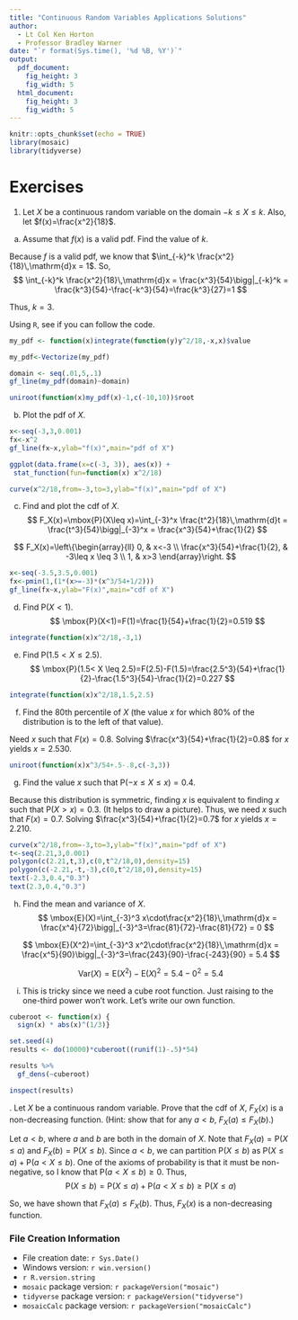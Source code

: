 ```yaml
---
title: "Continuous Random Variables Applications Solutions"
author:
  - Lt Col Ken Horton
  - Professor Bradley Warner
date: "`r format(Sys.time(), '%d %B, %Y')`"
output: 
  pdf_document:
    fig_height: 3
    fig_width: 5
  html_document:
    fig_height: 3
    fig_width: 5
---
```


```r
knitr::opts_chunk$set(echo = TRUE)
library(mosaic)
library(tidyverse)
```


\newcommand{\E}{\mbox{E}}
\newcommand{\Var}{\mbox{Var}}
\newcommand{\Cov}{\mbox{Cov}}
\newcommand{\Prob}{\mbox{P}}
\newcommand{\diff}{\,\mathrm{d}}

# Exercises

1. Let $X$ be a continuous random variable on the domain $-k \leq X \leq k$. Also, let $f(x)=\frac{x^2}{18}$. 

a) Assume that $f(x)$ is a valid pdf. Find the value of $k$. 

Because $f$ is a valid pdf, we know that $\int_{-k}^k \frac{x^2}{18}\diff x = 1$. So, 
$$
\int_{-k}^k \frac{x^2}{18}\diff x = \frac{x^3}{54}\bigg|_{-k}^k = \frac{k^3}{54}-\frac{-k^3}{54}=\frac{k^3}{27}=1
$$

Thus, $k=3$. 

Using `R`, see if you can follow the code.

```r
my_pdf <- function(x)integrate(function(y)y^2/18,-x,x)$value
```

```r
my_pdf<-Vectorize(my_pdf)
```

```r
domain <- seq(.01,5,.1)
gf_line(my_pdf(domain)~domain)
```


```r
uniroot(function(x)my_pdf(x)-1,c(-10,10))$root
```



b) Plot the pdf of $X$. 

```r
x<-seq(-3,3,0.001)
fx<-x^2
gf_line(fx~x,ylab="f(x)",main="pdf of X")
```


```r
ggplot(data.frame(x=c(-3, 3)), aes(x)) + 
 stat_function(fun=function(x) x^2/18)
```

```r
curve(x^2/18,from=-3,to=3,ylab="f(x)",main="pdf of X")
```

c) Find and plot the cdf of $X$.
$$
F_X(x)=\Prob(X\leq x)=\int_{-3}^x \frac{t^2}{18}\diff t = \frac{t^3}{54}\bigg|_{-3}^x = \frac{x^3}{54}+\frac{1}{2}
$$

$$
F_X(x)=\left\{\begin{array}{ll} 0, & x<-3 \\ \frac{x^3}{54}+\frac{1}{2}, & -3\leq x \leq 3 \\ 1, & x>3 \end{array}\right.
$$




```r
x<-seq(-3.5,3.5,0.001)
fx<-pmin(1,(1*(x>=-3)*(x^3/54+1/2)))
gf_line(fx~x,ylab="F(x)",main="cdf of X")
```

d) Find $\Prob(X<1)$. 
$$
\Prob(X<1)=F(1)=\frac{1}{54}+\frac{1}{2}=0.519
$$

```r
integrate(function(x)x^2/18,-3,1)
```


e) Find $\Prob(1.5<X\leq 2.5)$.
$$
\Prob(1.5< X \leq 2.5)=F(2.5)-F(1.5)=\frac{2.5^3}{54}+\frac{1}{2}-\frac{1.5^3}{54}-\frac{1}{2}=0.227
$$

```r
integrate(function(x)x^2/18,1.5,2.5)
```


f) Find the 80th percentile of $X$ (the value $x$ for which 80% of the distribution is to the left of that value). 

Need $x$ such that $F(x)=0.8$. Solving $\frac{x^3}{54}+\frac{1}{2}=0.8$ for $x$ yields $x=2.530$. 

```r
uniroot(function(x)x^3/54+.5-.8,c(-3,3))
```


g) Find the value $x$ such that $\Prob(-x \leq X \leq x)=0.4$. 

Because this distribution is symmetric, finding $x$ is equivalent to finding $x$ such that $\Prob(X>x)=0.3$. (It helps to draw a picture). Thus, we need $x$ such that $F(x)=0.7$. Solving $\frac{x^3}{54}+\frac{1}{2}=0.7$ for $x$ yields $x=2.210$. 
```r
curve(x^2/18,from=-3,to=3,ylab="f(x)",main="pdf of X")
t<-seq(2.21,3,0.001)
polygon(c(2.21,t,3),c(0,t^2/18,0),density=15)
polygon(c(-2.21,-t,-3),c(0,t^2/18,0),density=15)
text(-2.3,0.4,"0.3")
text(2.3,0.4,"0.3")
```

h) Find the mean and variance of $X$. 
$$
\E(X)=\int_{-3}^3 x\cdot\frac{x^2}{18}\diff x = \frac{x^4}{72}\bigg|_{-3}^3=\frac{81}{72}-\frac{81}{72} = 0
$$

$$
\E(X^2)=\int_{-3}^3 x^2\cdot\frac{x^2}{18}\diff x = \frac{x^5}{90}\bigg|_{-3}^3=\frac{243}{90}-\frac{-243}{90} = 5.4
$$

$$
\Var(X)=\E(X^2)-\E(X)^2=5.4-0^2=5.4
$$

i) This is tricky since we need a cube root function. Just raising to the one-third power won't work. Let's write our own function.

```r
cuberoot <- function(x) {
  sign(x) * abs(x)^(1/3)}
```

```r
set.seed(4)
results <- do(10000)*cuberoot((runif(1)-.5)*54)
```

```r
results %>%
  gf_dens(~cuberoot)
```

```r
inspect(results)
```




\newpage

\indent 2. Let $X$ be a continuous random variable. Prove that the cdf of $X$, $F_X(x)$ is a non-decreasing function. (Hint: show that for any $a < b$, $F_X(a) \leq F_X(b)$.)

Let $a<b$, where $a$ and $b$ are both in the domain of $X$. Note that $F_X(a)=\Prob(X\leq a)$ and $F_X(b)=\Prob(X\leq b)$. Since $a<b$, we can partition $\Prob(X\leq b)$ as $\Prob(X\leq a)+\Prob(a < X \leq b)$. One of the axioms of probability is that it must be non-negative, so I know that $\Prob(a < X \leq b)\geq 0$. Thus, 
$$
\Prob(X\leq b)=\Prob(X\leq a)+\Prob(a < X \leq b) \geq \Prob(X\leq a)
$$

So, we have shown that $F_X(a)\leq F_X(b)$. Thus, $F_X(x)$ is a non-decreasing function. 

### File Creation Information 

  * File creation date: `r Sys.Date()`
  * Windows version: `r win.version()`
  * `r R.version.string`
  * `mosaic` package version: `r packageVersion("mosaic")`
  * `tidyverse` package version: `r packageVersion("tidyverse")`
  * `mosaicCalc` package version: `r packageVersion("mosaicCalc")`
  



